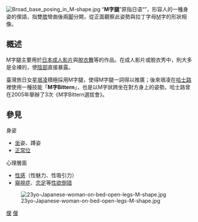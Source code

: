 {{Unreferenced |time=2009-03-20T09:25:23+00:00 }}
[[File:Broad_base_posing_in_M-shape.jpg|thumb]]
“'''M字腿'''”原指日语“{{jpn|j=M字開脚|kn=エムじかいきゃく|link=no}}”，形容人的一種身姿的俚語，指雙[[膝|膝]]彎曲後兩[[脚|脚]]分開，從正面觀察此姿勢與拉丁字母[[M|M]]字的形狀相像。

== 概述 ==
M字腿主要用於[[日本成人影片|日本成人影片]]與[[脫衣舞|脫衣舞]]等的作品。在成人影片或脫衣秀中，則大多是全裸的，使[[陰部|陰部]]直接暴露。

臺灣旅日女星[[垠凌|垠凌]]積極採用M字腿，使得M字腿一詞得以推廣；後來垠凌在[[哈士路|哈士路]]裡使用一種技能「'''M字Bittern'''」，也是以M字狀跨坐在對方身上的姿勢。哈士路曾在2005年舉辦了3次《M字Bittern選拔會》。

== 參見 ==
{{col-begin}}
{{col-2}}
;身姿
*[[坐|坐]]姿、蹲姿
*[[正常位|正常位]]
{{col-2}}
;心理層面
*[[性感|性感]]（性魅力、性吸引力）
*[[窺視症|窺視症]]、[[恋足|恋足]]等[[性欲倒错|性欲倒错]]
{{col-2}}
[[File:23yo-Japanese-woman-on-bed-open-legs-M-shape.jpg|thumb]]


{{col-end}}

[[Category:性与社会|俚]]
[[Category:姿势|俚]]
{{Porn-stub}}